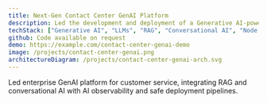 ```yaml
---
title: Next-Gen Contact Center GenAI Platform
description: Led the development and deployment of a Generative AI-powered platform for contact centers, enhancing operational workflows and elevating customer experience.
techStack: ["Generative AI", "LLMs", "RAG", "Conversational AI", "Node.js", "React", "MongoDB", "Kore.ai"]
github: Code available on request
demo: https://example.com/contact-center-genai-demo
image: /projects/contact-center-genai.png
architectureDiagram: /projects/contact-center-genai-arch.svg
---
```


Led enterprise GenAI platform for customer service, integrating RAG and conversational AI with AI observability and safe deployment pipelines.


